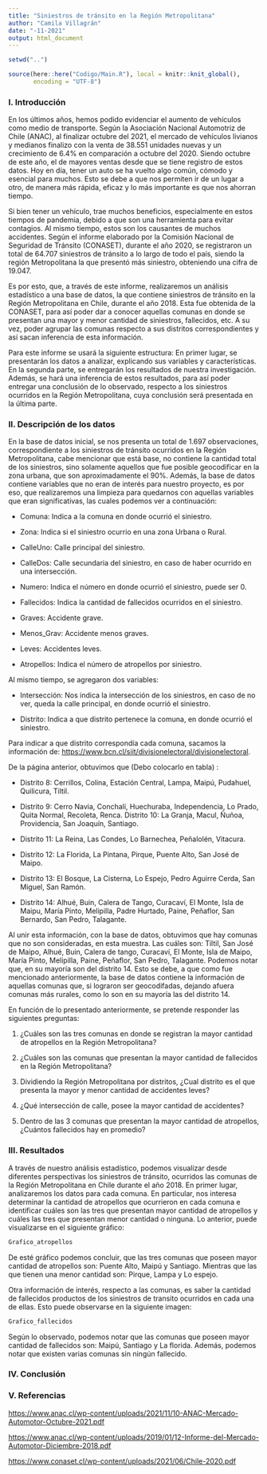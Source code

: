 ```yaml
---
title: "Siniestros de tránsito en la Región Metropolitana"
author: "Camila Villagrán"
date: "-11-2021"
output: html_document
---
```


```r
setwd("..")

source(here::here("Codigo/Main.R"), local = knitr::knit_global(), 
       encoding = "UTF-8")

```

### I. Introducción

En los últimos años, hemos podido evidenciar el aumento de vehículos como medio de transporte. Según la Asociación Nacional Automotriz de Chile (ANAC), al finalizar octubre del 2021, el mercado de vehículos livianos y medianos finalizo con la venta de 38.551 unidades nuevas y un crecimiento de 6.4% en comparación a octubre del 2020. Siendo octubre de este año, el de mayores ventas desde que se tiene registro de estos datos. Hoy en día, tener un auto se ha vuelto algo común, cómodo y esencial para muchos. Esto se debe a que nos permiten ir de un lugar a otro, de manera más rápida, eficaz y lo más importante es que nos ahorran tiempo.

Si bien tener un vehículo, trae muchos beneficios, especialmente en estos tiempos de pandemia, debido a que son una herramienta para evitar contagios. Al mismo tiempo, estos son los causantes de muchos accidentes. Según el informe elaborado por la Comisión Nacional de Seguridad de Tránsito (CONASET), durante el año 2020, se registraron un total de 64.707 siniestros de tránsito a lo largo de todo el país, siendo la región Metropolitana la que presentó más siniestro, obteniendo una cifra de 19.047.

Es por esto, que, a través de este informe, realizaremos un análisis estadístico a una base de datos, la que contiene siniestros de tránsito en la Región Metropolitana en Chile, durante el año 2018. Esta fue obtenida de la CONASET, para así poder dar a conocer aquellas comunas en donde se presentan una mayor y menor cantidad de siniestros, fallecidos, etc. A su vez, poder agrupar las comunas respecto a sus distritos correspondientes y así sacan inferencia de esta información.

Para este informe se usará la siguiente estructura: En primer lugar, se presentarán los datos a analizar, explicando sus variables y características. En la segunda parte, se entregarán los resultados de nuestra investigación. Además, se hará una inferencia de estos resultados, para así poder entregar una conclusión de lo observado, respecto a los siniestros ocurridos en la Región Metropolitana, cuya conclusión será presentada en la última parte.

### II. Descripción de los datos

En la base de datos inicial, se nos presenta un total de 1.697 observaciones, correspondiente a los siniestros de tránsito ocurridos en la Región Metropolitana, cabe mencionar que está base, no contiene la cantidad total de los siniestros, sino solamente aquellos que fue posible geocodificar en la zona urbana, que son aproximadamente el 90%. Además, la base de datos contiene variables que no eran de interés para nuestro proyecto, es por eso, que realizaremos una limpieza para quedarnos con aquellas variables que eran significativas, las cuales podemos ver a continuación:

-   Comuna: Indica a la comuna en donde ocurrió el siniestro.

-   Zona: Indica si el siniestro ocurrio en una zona Urbana o Rural.

-   CalleUno: Calle principal del siniestro.

-   CalleDos: Calle secundaria del siniestro, en caso de haber ocurrido en una intersección.

-   Numero: Indica el número en donde ocurrió el siniestro, puede ser 0.

-   Fallecidos: Indica la cantidad de fallecidos ocurridos en el siniestro.

-   Graves: Accidente grave.

-   Menos_Grav: Accidente menos graves.

-   Leves: Accidentes leves.

-   Atropellos: Indica el número de atropellos por siniestro.

Al mismo tiempo, se agregaron dos variables:

-   Intersección: Nos indica la intersección de los siniestros, en caso de no ver, queda la calle principal, en donde ocurrió el siniestro.

-   Distrito: Indica a que distrito pertenece la comuna, en donde ocurrió el siniestro.

Para indicar a que distrito correspondía cada comuna, sacamos la información de: <https://www.bcn.cl/siit/divisionelectoral/divisionelectoral>.

De la página anterior, obtuvimos que (Debo colocarlo en tabla) :

-   Distrito 8: Cerrillos, Colina, Estación Central, Lampa, Maipú, Pudahuel, Quilicura, Tiltil.

-   Distrito 9: Cerro Navia, Conchalí, Huechuraba, Independencia, Lo Prado, Quita Normal, Recoleta, Renca. Distrito 10: La Granja, Macul, Ñuñoa, Providencia, San Joaquín, Santiago.

-   Distrito 11: La Reina, Las Condes, Lo Barnechea, Peñalolén, Vitacura.

-   Distrito 12: La Florida, La Pintana, Pirque, Puente Alto, San José de Maipo.

-   Distrito 13: El Bosque, La Cisterna, Lo Espejo, Pedro Aguirre Cerda, San Miguel, San Ramón.

-   Distrito 14: Alhué, Buin, Calera de Tango, Curacaví, El Monte, Isla de Maipu, María Pinto, Melipilla, Padre Hurtado, Paine, Peñaflor, San Bernardo, San Pedro, Talagante.

Al unir esta información, con la base de datos, obtuvimos que hay comunas que no son consideradas, en esta muestra. Las cuáles son: Tiltil, San José de Maipo, Alhué, Buin, Calera de tango, Curacaví, El Monte, Isla de Maipo, María Pinto, Melipilla, Paine, Peñaflor, San Pedro, Talagante. Podemos notar que, en su mayoría son del distrito 14. Esto se debe, a que como fue mencionado anteriormente, la base de datos contiene la información de aquellas comunas que, si lograron ser geocodifadas, dejando afuera comunas más rurales, como lo son en su mayoría las del distrito 14.

En función de lo presentado anteriormente, se pretende responder las siguientes preguntas:

1)  ¿Cuáles son las tres comunas en donde se registran la mayor cantidad de atropellos en la Región Metropolitana?

2)  ¿Cuáles son las comunas que presentan la mayor cantidad de fallecidos en la Región Metropolitana?

3)  Dividiendo la Región Metropolitana por distritos, ¿Cual distrito es el que presenta la mayor y menor cantidad de accidentes leves?

4)  ¿Qué intersección de calle, posee la mayor cantidad de accidentes?

5)  Dentro de las 3 comunas que presentan la mayor cantidad de atropellos, ¿Cuántos fallecidos hay en promedio?

### III. Resultados
A través de nuestro análisis estadístico, podemos visualizar desde diferentes perspectivas los siniestros de tránsito, ocurridos las comunas de la Región Metropolitana en Chile durante el año 2018. En primer lugar, analizaremos los datos para cada comuna. En particular, nos interesa determinar la cantidad de atropellos que ocurrieron en cada comuna e identificar cuáles son las tres que presentan mayor cantidad de atropellos y cuáles las tres que presentan menor cantidad o ninguna. Lo anterior, puede visualizarse en el siguiente gráfico:
```r
Grafico_atropellos
```

De esté gráfico podemos concluir, que las tres comunas que poseen mayor cantidad de atropellos son: Puente Alto, Maipú y Santiago. Mientras que las que tienen una menor cantidad son: Pirque, Lampa y Lo espejo.

Otra información de interés, respecto a las comunas, es saber la cantidad de fallecidos productos de los siniestros de transito ocurridos en  cada una de ellas. Esto puede observarse en la siguiente imagen:
```r
Grafico_fallecidos
```

Según lo observado, podemos notar que las comunas que poseen mayor cantidad de fallecidos son: Maipú, Santiago y La florida. Además, podemos notar que existen varias comunas sin ningún fallecido.




### IV. Conclusión

### V. Referencias

<https://www.anac.cl/wp-content/uploads/2021/11/10-ANAC-Mercado-Automotor-Octubre-2021.pdf>

<https://www.anac.cl/wp-content/uploads/2019/01/12-Informe-del-Mercado-Automotor-Diciembre-2018.pdf>

<https://www.conaset.cl/wp-content/uploads/2021/06/Chile-2020.pdf>
